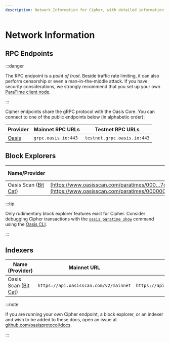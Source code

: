 ```yaml
---
description: Network Information for Cipher, with detailed information about RPCs, block explorer and indexer
---
```


# Network Information

## RPC Endpoints

:::danger

The RPC endpoint is a *point of trust*. Beside traffic rate limiting, it can
also perform censorship or even a man-in-the-middle attack. If you have security
considerations, we strongly recommend that you set up your own [ParaTime client
node][paratime-client-node].

:::

Cipher endpoints share the gRPC protocol with the Oasis Core. You can connect to
one of the public endpoints below (in alphabetic order):

[paratime-client-node]: ../../../../node/run-your-node/paratime-client-node.mdx

| Provider | Mainnet RPC URLs    | Testnet RPC URLs            |
|----------|---------------------|-----------------------------|
| [Oasis]  | `grpc.oasis.io:443` | `testnet.grpc.oasis.io:443` |

[Oasis]: https://oasis.net

## Block Explorers

| Name/Provider          | Mainnet URL                                                                                                                                         | Testnet URL                                                                                                                                                 | EIP-3091 compatible |
|------------------------|-----------------------------------------------------------------------------------------------------------------------------------------------------|-------------------------------------------------------------------------------------------------------------------------------------------------------------|---------------------|
| Oasis Scan ([Bit Cat]) | [https://www.oasisscan.com/paratimes/000…7cb](https://www.oasisscan.com/paratimes/000000000000000000000000000000000000000000000000e199119c992377cb) | [https://testnet.oasisscan.com/paratimes/000…000](https://testnet.oasisscan.com/paratimes/0000000000000000000000000000000000000000000000000000000000000000) | No                  |

[Bit Cat]: https://www.bitcat365.com/

:::tip

Only rudimentary block explorer features exist for Cipher. Consider debugging
Cipher transactions with the [`oasis paratime show`] command using the
[Oasis CLI].

:::

[`oasis paratime show`]: ../../../../build/tools/cli/paratime.md#show
[Oasis CLI]: ../../../../build/tools/cli/README.md

## Indexers

| Name (Provider)        | Mainnet URL                            | Testnet URL                            | Documentation                 |
|------------------------|----------------------------------------|----------------------------------------|-------------------------------|
| Oasis Scan ([Bit Cat]) | `https://api.oasisscan.com/v2/mainnet` | `https://api.oasisscan.com/v2/testnet` | [Runtime API][OasisScan-docs] |

[OasisScan-docs]: https://api.oasisscan.com/v2/swagger/#/runtime

:::note

If you are running your own Cipher endpoint, a block explorer, or an indexer
and wish to be added to these docs, open an issue at
[github.com/oasisprotocol/docs].

:::

[github.com/oasisprotocol/docs]: https://github.com/oasisprotocol/docs
